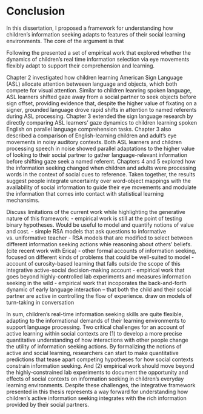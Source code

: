# Conclusion {-#conclusion}

In this dissertation, I proposed a framework for understanding how children's information seeking adapts to features of their social learning environments. The core of the argument is that 

Following the  presented a set of empirical work that explored whether the dynamics of children's real time information selection via eye movements flexibly adapt to support their comprehension and learning. 

Chapter 2 investigated how children learning American Sign Language (ASL)  allocate attention betweeen language and objects, which both compete for visual attention. Similar to children leanring spoken language, ASL learners shifted gaze away from a social partner to seek objects before sign offset, providing evidence that, despite the higher value of fixating on a signer, grounded language drove rapid shifts in attention to named referents during ASL processing. Chapter 3 extended the sign language research by directly comparing ASL learners' gaze dynamics to children learning spoken English on parallel language comprehension tasks. Chapter 3 also described a comparison of English-learning children and adult's eye movements in noisy auditory contexts. Both ASL learners and children processing speech in noise showed parallel adaptations to the higher value of looking to their social partner to gather language-relevant information before shifting gaze seek a named referent. Chapters 4 and 5 explored how the information seeking changed when children and adults were processing words in the context of social cues to reference. Taken together, the results suggest people integrate uncertainty over word-object mappings with the availability of social information to guide their eye movements and modulate the information that comes into contact with statistical learning mechansims. 

Discuss limitations of the current work while highlighting the generative nature of this framework: 
  - empirical work is still at the point of testing binary hypotheses. Would be useful to model and quantify notions of value and cost. 
    - simple RSA models that ask questions to informative vs. uniformative teacher
    - RSA models that are modified to select between different information seeking actions whie reasoning about others' beliefs. (cite recent work with Erica)
  - other formal accounts of information seeking, focused on different kinds of problems that could be well-suited to model 
  - account of curosity-based learning that falls outside the scope of this integrative active-social decision-making account
  - empirical work that goes beyond highly-controlled lab experiments and measures information seeking in the wild
  - empirical work that incoporates the back-and-forth dynamic of early language interaction -- that both the child and their social partner are active in controlling the flow of experience. draw on models of turn-taking in conversation
  
In sum, children's real-time information seeking skills are quite flexible, adapting to the informational demands of their learning environments to support language processing. Two critical challenges for an account of active learning within social contexts are (1) to develop a more precise quantitative understanding of how interactions with other people change the utility of information seeking actions. By formalizing the notions of active and social learning, researchers can start to make quantitative predictions that tease apart competing hypotheses for how social contexts constrain information seeking. And (2) empirical work should move beyond the highly-constrained lab experiments to document the opportunity and effects of social contexts on information seeking in children's everyday learning environments. Despite these challenges, the integrative framework presented in this thesis represents a way forward for understanding how children's active information seeking integrates with the rich information provided by their social partners.


